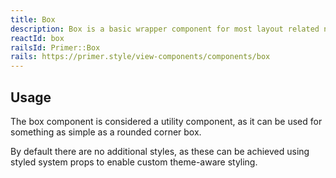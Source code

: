 ```yaml
---
title: Box
description: Box is a basic wrapper component for most layout related needs.
reactId: box
railsId: Primer::Box
rails: https://primer.style/view-components/components/box
---
```



## Usage

The box component is considered a utility component, as it can be used for something as simple as a rounded corner box.

By default there are no additional styles, as these can be achieved using styled system props to enable custom theme-aware styling.
